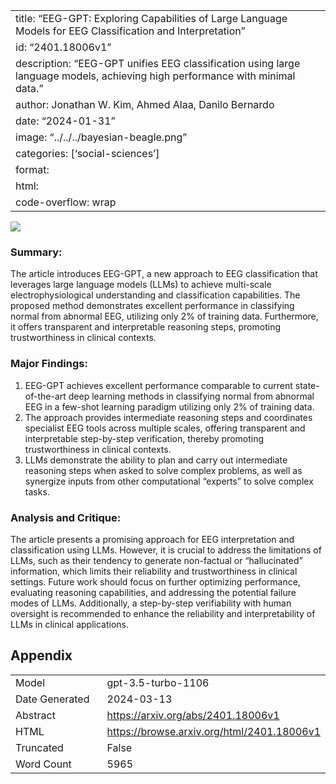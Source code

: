 
---
title: "EEG-GPT: Exploring Capabilities of Large Language Models for EEG Classification and Interpretation"
id: "2401.18006v1"
description: "EEG-GPT unifies EEG classification using large language models, achieving high performance with minimal data."
author: Jonathan W. Kim, Ahmed Alaa, Danilo Bernardo
date: "2024-01-31"
image: "../../../bayesian-beagle.png"
categories: ['social-sciences']
format:
  html:
    code-overflow: wrap
---

![](../../../bayesian-beagle.png)

### **Summary:**
The article introduces EEG-GPT, a new approach to EEG classification that leverages large language models (LLMs) to achieve multi-scale electrophysiological understanding and classification capabilities. The proposed method demonstrates excellent performance in classifying normal from abnormal EEG, utilizing only 2% of training data. Furthermore, it offers transparent and interpretable reasoning steps, promoting trustworthiness in clinical contexts.

### Major Findings:
1. EEG-GPT achieves excellent performance comparable to current state-of-the-art deep learning methods in classifying normal from abnormal EEG in a few-shot learning paradigm utilizing only 2% of training data.
2. The approach provides intermediate reasoning steps and coordinates specialist EEG tools across multiple scales, offering transparent and interpretable step-by-step verification, thereby promoting trustworthiness in clinical contexts.
3. LLMs demonstrate the ability to plan and carry out intermediate reasoning steps when asked to solve complex problems, as well as synergize inputs from other computational "experts" to solve complex tasks.

### Analysis and Critique:
The article presents a promising approach for EEG interpretation and classification using LLMs. However, it is crucial to address the limitations of LLMs, such as their tendency to generate non-factual or "hallucinated" information, which limits their reliability and trustworthiness in clinical settings. Future work should focus on further optimizing performance, evaluating reasoning capabilities, and addressing the potential failure modes of LLMs. Additionally, a step-by-step verifiability with human oversight is recommended to enhance the reliability and interpretability of LLMs in clinical applications.

## Appendix

|          |          |
|----------|----------|
| Model     | gpt-3.5-turbo-1106       |
| Date Generated     | 2024-03-13       |
| Abstract | [https://arxiv.org/abs/2401.18006v1](https://arxiv.org/abs/2401.18006v1)        |
| HTML     | [https://browse.arxiv.org/html/2401.18006v1](https://browse.arxiv.org/html/2401.18006v1)       |
| Truncated       | False       |
| Word Count       | 5965       |